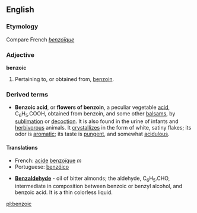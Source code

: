 ==English==

===Etymology===
Compare French ''[[benzoïque]]''
===Adjective===
'''benzoic'''

#Pertaining to, or obtained from, [[benzoin]].
===Derived terms===
*'''Benzoic acid''', or '''flowers of benzoin''', a peculiar vegetable [[acid]], C<sub>6</sub>H<sub>5</sub>.COOH, obtained from benzoin, and some other [[balsam]]s, by [[sublimation]] or [[decoction]]. It is also found in the urine of infants and [[herbivorous]] animals. It [[crystallize]]s in the form of white, satiny flakes; its odor is [[aromatic]]; its taste is [[pungent]], and somewhat [[acidulous]].

====Translations====
*French: [[acide]] [[benzoïque]] ''m''
*Portuguese: [[benzóico]]
 
*'''[[Benzaldehyde]]''' - oil of bitter almonds; the aldehyde, C<sub>6</sub>H<sub>5</sub>.CHO, intermediate in composition between benzoic or benzyl alcohol, and benzoic acid. It is a thin colorless liquid.

[[pl:benzoic]]